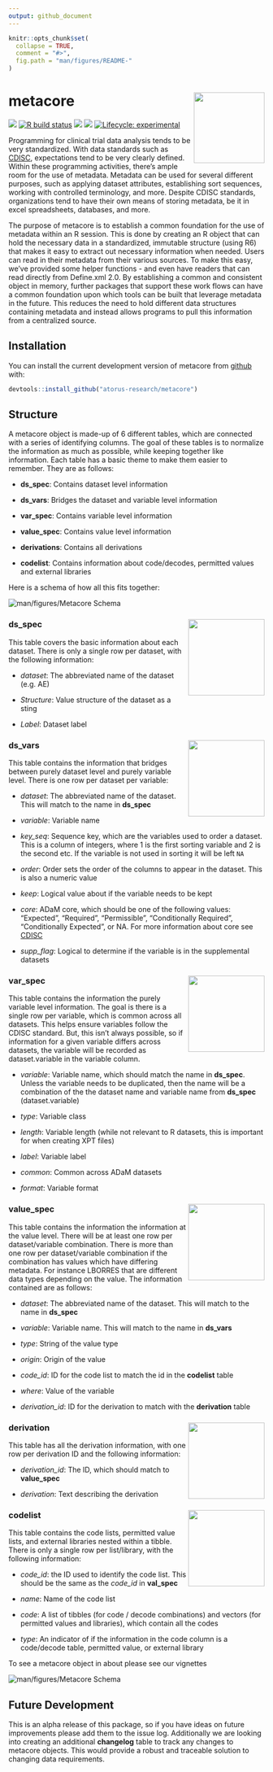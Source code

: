 ```yaml
---
output: github_document
---
```


<!-- README.md is generated from README.Rmd. Please edit that file -->

```r
knitr::opts_chunk$set(
  collapse = TRUE,
  comment = "#>",
  fig.path = "man/figures/README-"
)
```

# metacore <a href='https://github.com/atorus-research/metacore'><img src="man/figures/metacore.PNG" align="right" style="height:139px;"/></a>

<!-- badges: start -->
[<img src="https://img.shields.io/badge/Slack-RValidationHub-blue?style=flat&logo=slack">](https://RValidationHub.slack.com)
[![R build status](https://github.com/atorus-research/metacore/workflows/R-CMD-check/badge.svg)](https://github.com/atorus-research/xportr/actions?workflow=R-CMD-check)
[<img src="https://img.shields.io/codecov/c/github/atorus-research/metacore">](https://app.codecov.io/gh/atorus-research/metacore)
[<img src="https://img.shields.io/badge/License-MIT-blue.svg">](https://github.com/atorus-research/metacore/blob/master/LICENSE)
[![Lifecycle: experimental](https://img.shields.io/badge/lifecycle-experimental-orange.svg)](https://lifecycle.r-lib.org/articles/stages.html#experimental-1)
<!-- badges: end -->

Programming for clinical trial data analysis tends to be very standardized. With data standards such as [CDISC](https://www.cdisc.org/), expectations tend to be very clearly defined. Within these programming activities, there's ample room for the use of metadata. Metadata can be used for several different purposes, such as applying dataset attributes, establishing sort sequences, working with controlled terminology, and more. Despite CDISC standards, organizations tend to have their own means of storing metadata, be it in excel spreadsheets, databases, and more.

The purpose of metacore is to establish a common foundation for the use of metadata within an R session. This is done by creating an R object that can hold the necessary data in a standardized, immutable structure (using R6) that makes it easy to extract out necessary information when needed. Users can read in their metadata from their various sources. To make this easy, we've provided some helper functions - and even have readers that can read directly from Define.xml 2.0. By establishing a common and consistent object in memory, further packages that support these work flows can have a common foundation upon which tools can be built that leverage metadata in the future. This reduces the need to hold different data structures containing metadata and instead allows programs to pull this information from a centralized source.

## Installation

You can install the current development version of metacore from [github](https://github.com/atorus-research/metacore) with:

``` r
devtools::install_github("atorus-research/metacore")
```

## Structure

A metacore object is made-up of 6 different tables, which are connected with a series of identifying columns. The goal of these tables is to normalize the information as much as possible, while keeping together like information. Each table has a basic theme to make them easier to remember. They are as follows:

-   **ds_spec**: Contains dataset level information

-   **ds_vars**: Bridges the dataset and variable level information

-   **var_spec**: Contains variable level information

-   **value_spec**: Contains value level information

-   **derivations**: Contains all derivations

-   **codelist**: Contains information about code/decodes, permitted values and external libraries

Here is a schema of how all this fits together:

![](man/figures/schema-colors.png "man/figures/Metacore Schema")

### ds_spec <img src="man/figures/labeled-ds_spec.png" align="right" style="height:150px;"/>

This table covers the basic information about each dataset. There is only a single row per dataset, with the following information:

-   *dataset*: The abbreviated name of the dataset (e.g. AE)

-   *Structure*: Value structure of the dataset as a sting

-   *Label*: Dataset label

### ds_vars <img src="man/figures/labeled-ds_vars.png" align="right" style="height:150px;"/>

This table contains the information that bridges between purely dataset level and purely variable level. There is one row per dataset per variable:

-   *dataset*: The abbreviated name of the dataset. This will match to the name in **ds_spec**

-   *variable*: Variable name

-   *key_seq*: Sequence key, which are the variables used to order a dataset. This is a column of integers, where 1 is the first sorting variable and 2 is the second etc. If the variable is not used in sorting it will be left `NA`

-   *order*: Order sets the order of the columns to appear in the dataset. This is also a numeric value

-   *keep*: Logical value about if the variable needs to be kept

-   *core*: ADaM core, which should be one of the following values: "Expected", "Required", "Permissible", "Conditionally Required", "Conditionally Expected", or NA. For more information about core see [CDISC](https://www.cdisc.org/standards/foundational/adam)

-   *supp_flag*: Logical to determine if the variable is in the supplemental datasets

### var_spec <img src="man/figures/labeled-var_spec.png" align="right" style="height:150px;"/>

This table contains the information the purely variable level information. The goal is there is a single row per variable, which is common across all datasets. This helps ensure variables follow the CDISC standard. But, this isn't always possible, so if information for a given variable differs across datasets, the variable will be recorded as dataset.variable in the variable column.

-   *variable*: Variable name, which should match the name in **ds_spec**. Unless the variable needs to be duplicated, then the name will be a combination of the the dataset name and variable name from **ds_spec** (dataset.variable)

-   *type*: Variable class

-   *length*: Variable length (while not relevant to R datasets, this is important for when creating XPT files)

-   *label*: Variable label

-   *common*: Common across ADaM datasets

-   *format*: Variable format

### value_spec <img src="man/figures/labeled-value_spec.png" align="right" style="height:150px;"/>

This table contains the information the information at the value level. There will be at least one row per dataset/variable combination. There is more than one row per dataset/variable combination if the combination has values which have differing metadata. For instance LBORRES that are different data types depending on the value. The information contained are as follows:

-   *dataset*: The abbreviated name of the dataset. This will match to the name in **ds_spec**

-   *variable*: Variable name. This will match to the name in **ds_vars**

-   *type*: String of the value type

-   *origin*: Origin of the value

-   *code_id*: ID for the code list to match the id in the **codelist** table

-   *where*: Value of the variable

-   *derivation_id*: ID for the derivation to match with the **derivation** table

### derivation <img src="man/figures/labeled-derivation.png" align="right" style="height:150px;"/>

This table has all the derivation information, with one row per derivation ID and the following information:

-   *derivation_id*: The ID, which should match to **value_spec**

-   *derivation*: Text describing the derivation

### codelist <img src="man/figures/labeled-code_list.png" align="right" style="height:150px;"/>

This table contains the code lists, permitted value lists, and external libraries nested within a tibble. There is only a single row per list/library, with the following information:

-   *code_id*: the ID used to identify the code list. This should be the same as the *code_id* in **val_spec**

-   *name*: Name of the code list

-   *code*: A list of tibbles (for code / decode combinations) and vectors (for permitted values and libraries), which contain all the codes

-   *type*: An indicator of if the information in the code column is a code/decode table, permitted value, or external library

To see a metacore object in about please see our vignettes

![](man/figures/labeled-schema.png "man/figures/Metacore Schema")

## Future Development

This is an alpha release of this package, so if you have ideas on future improvements please add them to the issue log. Additionally we are looking into creating an additional **changelog** table to track any changes to metacore objects. This would provide a robust and traceable solution to changing data requirements.

